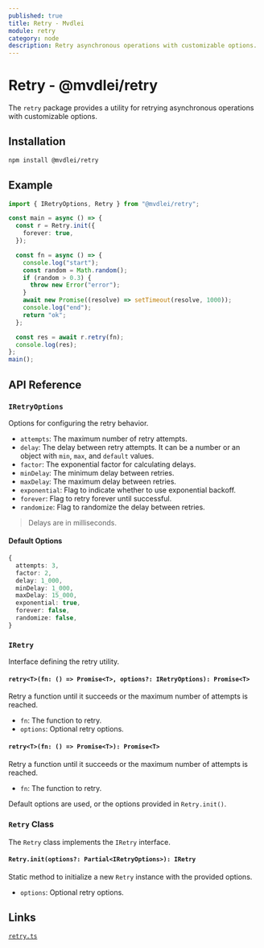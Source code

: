 ```yaml
---
published: true
title: Retry - Mvdlei
module: retry
category: node
description: Retry asynchronous operations with customizable options.
---
```


# Retry - @mvdlei/retry

The `retry` package provides a utility for retrying asynchronous operations with customizable options.

## Installation

```bash
npm install @mvdlei/retry
```

## Example

```typescript
import { IRetryOptions, Retry } from "@mvdlei/retry";

const main = async () => {
  const r = Retry.init({
    forever: true,
  });

  const fn = async () => {
    console.log("start");
    const random = Math.random();
    if (random > 0.3) {
      throw new Error("error");
    }
    await new Promise((resolve) => setTimeout(resolve, 1000));
    console.log("end");
    return "ok";
  };

  const res = await r.retry(fn);
  console.log(res);
};
main();
```

## API Reference

### `IRetryOptions`

Options for configuring the retry behavior.

- `attempts`: The maximum number of retry attempts.
- `delay`: The delay between retry attempts. It can be a number or an object with `min`, `max`, and `default` values.
- `factor`: The exponential factor for calculating delays.
- `minDelay`: The minimum delay between retries.
- `maxDelay`: The maximum delay between retries.
- `exponential`: Flag to indicate whether to use exponential backoff.
- `forever`: Flag to retry forever until successful.
- `randomize`: Flag to randomize the delay between retries.

> Delays are in milliseconds.

#### Default Options

```typescript
{
  attempts: 3,
  factor: 2,
  delay: 1_000,
  minDelay: 1_000,
  maxDelay: 15_000,
  exponential: true,
  forever: false,
  randomize: false,
}
```

### `IRetry`

Interface defining the retry utility.

#### `retry<T>(fn: () => Promise<T>, options?: IRetryOptions): Promise<T>`

Retry a function until it succeeds or the maximum number of attempts is reached.

- `fn`: The function to retry.
- `options`: Optional retry options.

#### `retry<T>(fn: () => Promise<T>): Promise<T>`

Retry a function until it succeeds or the maximum number of attempts is reached.

- `fn`: The function to retry.

Default options are used, or the options provided in `Retry.init()`.

### `Retry` Class

The `Retry` class implements the `IRetry` interface.

#### `Retry.init(options?: Partial<IRetryOptions>): IRetry`

Static method to initialize a new `Retry` instance with the provided options.

- `options`: Optional retry options.

## Links

[`retry.ts`](https://github.com/m10rten/suite/tree/main/packages/retry/src/retry.ts)

